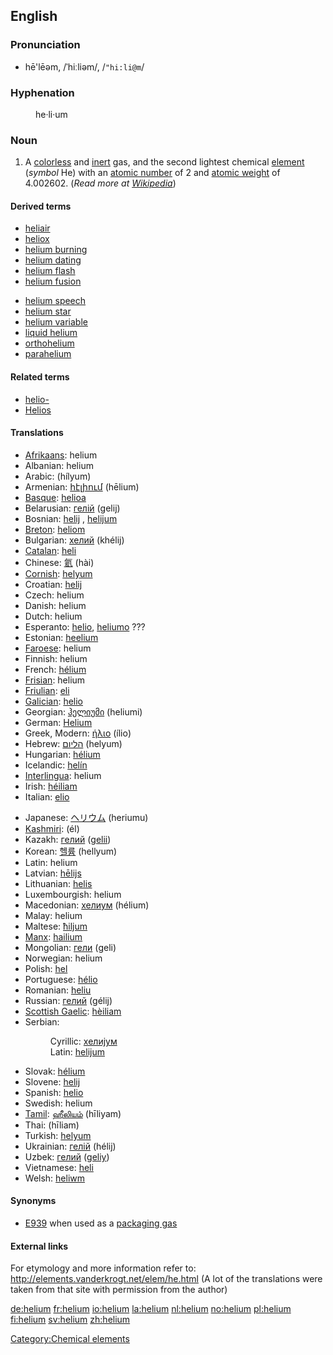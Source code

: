 {{see|Helium}}
==English==
{{elements|He|hydrogen|H|lithium|Li}}

===Pronunciation===
*hē'lēəm, /ˈhiːliəm/, /<tt>"hi:li@m</tt>/

===Hyphenation===
:he&middot;li&middot;um

===Noun===
{{en-noun|-}}

# A [[colorless]] and [[inert]] gas, and the second lightest chemical [[element]] (''symbol'' He) with an [[atomic number]] of 2 and [[atomic weight]] of 4.002602. (''Read more at [[w:Helium|Wikipedia]]'')

====Derived terms====
{{top2}}
*[[heliair]]
*[[heliox]]
*[[helium burning]]
*[[helium dating]]
*[[helium flash]]
*[[helium fusion]]
{{mid2}}
*[[helium speech]]
*[[helium star]]
*[[helium variable]]
*[[liquid helium]]
*[[orthohelium]]
*[[parahelium]]
{{bottom}}

====Related terms====
*[[helio-]]<!--of the sun, not of helium-->
*[[Helios]]<!--the Greek sun god that helium is named after-->

====Translations====
{{top}}
*[[Afrikaans]]: helium
*Albanian: helium
*Arabic: {{ARchar|[[هيليوم]]}} (hílyum) {{m}}
*Armenian: [[հէլիում]] (hēlium)
*[[Basque]]: [[helioa]]
*Belarusian: [[гелій]] (gelij) {{m}}
*Bosnian: [[helij#Bosnian|helij]] {{m}}, [[helijum#Bosnian|helijum]] {{m}}
*[[Breton]]: [[heliom]] {{m}}
*Bulgarian: [[хелий]] (khélij) {{m}}
*[[Catalan]]: [[heli]]
*Chinese: [[氦]] (hài)
*[[Cornish]]: [[helyum]]
*Croatian: [[helij#Croatian|helij]] {{m}}
*Czech: helium
*Danish: helium
*Dutch: helium {{n}}
*Esperanto: [[helio]], [[heliumo]] ???
*Estonian: [[heelium]]
*[[Faroese]]: helium
*Finnish: helium
*French: [[hélium]] {{m}}
*[[Frisian]]: helium
*[[Friulian]]: [[eli]]
*[[Galician]]: [[helio]]
*Georgian: [[ჰელიუმი]] (heliumi)
*German: [[Helium]] {{n}}
*Greek, Modern: [[ήλιο]] (ílio) {{n}}
*Hebrew: [[הליום]] (helyum)
*Hungarian: [[hélium]]
*Icelandic: [[helín]]
*[[Interlingua]]: helium
*Irish: [[héiliam]]
*Italian: [[elio]] {{m}}
{{mid}}
*Japanese: [[ヘリウム]] (heriumu)
*[[Kashmiri]]: (él)
*Kazakh: [[гелий]] ([[gelii]])
*Korean: [[헬륨]] (hellyum)
*Latin: helium
*Latvian: [[hēlijs]]
*Lithuanian: [[helis]]
*Luxembourgish: helium
*Macedonian: [[хелиум]] (hélium) {{m}}
*Malay: helium
*Maltese: [[ħiljum]]
*[[Manx]]: [[hailium]]
*Mongolian: [[гели]] (geli)
*Norwegian: helium
*Polish: [[hel]] {{m}}
*Portuguese: [[hélio]] {{m}}
*Romanian: [[heliu]] {{n}}
*Russian: [[гелий]] (gélij) {{m}}
*[[Scottish Gaelic]]: [[hèiliam]]
*Serbian:
*:Cyrillic: [[хелијум#Serbian|хелијум]] {{m}}
*:Latin: [[helijum#Serbian|helijum]] {{m}}
*Slovak: [[hélium]]
*Slovene: [[helij#Slovene|helij]] {{m}}
*Spanish: [[helio]] {{m}}
*Swedish: helium
*[[Tamil]]: [[ஹீலியம்]] (hīliyam)
*Thai: {{THchar|[[ฮีเลียม]]}} (hīliam)
*Turkish: [[helyum]]
*Ukrainian: [[гелій]] (hélij) {{m}}
*Uzbek: [[гелий]] ([[geliy]])
*Vietnamese: [[heli]]
*Welsh: [[heliwm]]
{{bottom}}

====Synonyms====
*[[E939]] when used as a [[packaging gas]]

====External links====
For etymology and more information refer to:
http://elements.vanderkrogt.net/elem/he.html
(A lot of the translations were taken from that site with permission from the author)

[[Category:Chemical elements]]

[[de:helium]]
[[fr:helium]]
[[io:helium]]
[[la:helium]]
[[nl:helium]]
[[no:helium]]
[[pl:helium]]
[[fi:helium]]
[[sv:helium]]
[[zh:helium]]